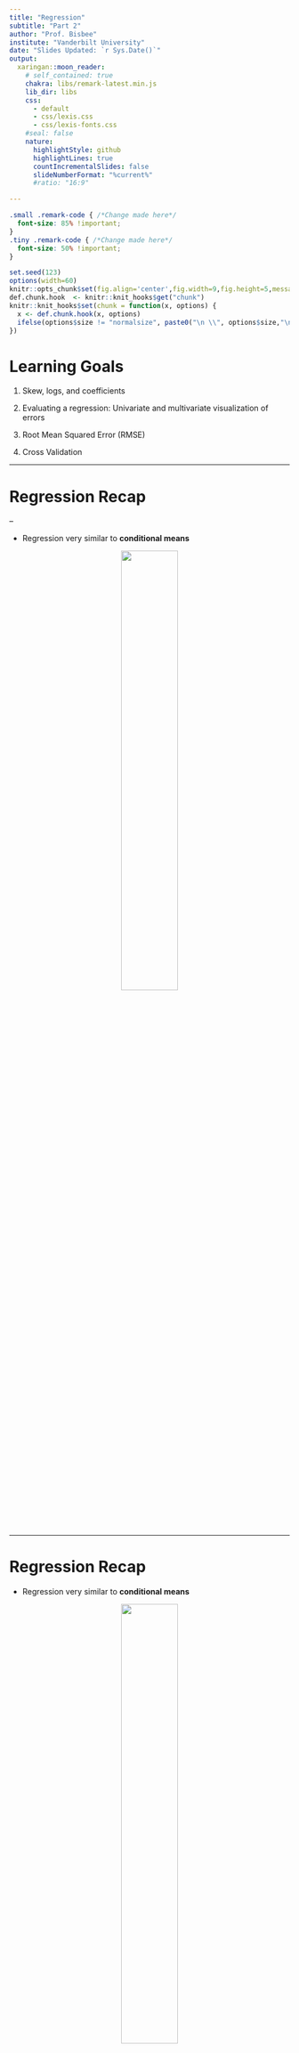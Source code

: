 ```yaml
---
title: "Regression"
subtitle: "Part 2"
author: "Prof. Bisbee"
institute: "Vanderbilt University"
date: "Slides Updated: `r Sys.Date()`"
output:
  xaringan::moon_reader:
    # self_contained: true
    chakra: libs/remark-latest.min.js
    lib_dir: libs
    css:
      - default
      - css/lexis.css
      - css/lexis-fonts.css
    #seal: false
    nature:
      highlightStyle: github
      highlightLines: true
      countIncrementalSlides: false
      slideNumberFormat: "%current%"
      #ratio: "16:9"

---
```


```css
.small .remark-code { /*Change made here*/
  font-size: 85% !important;
}
.tiny .remark-code { /*Change made here*/
  font-size: 50% !important;
}
```

```r
set.seed(123)
options(width=60)
knitr::opts_chunk$set(fig.align='center',fig.width=9,fig.height=5,message=F,warning=F)
def.chunk.hook  <- knitr::knit_hooks$get("chunk")
knitr::knit_hooks$set(chunk = function(x, options) {
  x <- def.chunk.hook(x, options)
  ifelse(options$size != "normalsize", paste0("\n \\", options$size,"\n\n", x, "\n\n \\normalsize"), x)
})
```

# Learning Goals

1. Skew, logs, and coefficients

2. Evaluating a regression: Univariate and multivariate visualization of errors

3. Root Mean Squared Error (RMSE)

4. Cross Validation

---

# Regression Recap

--

- Regression very similar to **conditional means**

<center><img src="figs/condmean.png" width = 45%></center>

---

# Regression Recap

- Regression very similar to **conditional means**
  
<center><img src="figs/condmean_reg.png" width = 45%></center>


---

# Regression Recap

- For this class, don't need to know how it happens

--

  - But the intuition is obvious
  
--

  - Given $Y = \alpha + \beta X$, just tweak $\alpha$ and $\beta$ to reduce **errors**
  
--

  - Once you've minimized all the errors, you have the **line of best fit**
  
---

# Visual Intuition

<center><img src="./figs/regression-line.gif" width = 80%></center>

---

# Evaluating Regression Results

- Understanding the **errors** helps us evaluate the model

--

- Define the errors $\varepsilon = Y - \hat{Y}$

--

  - True outcome values $Y$
  
  - Predicted outcome values $\hat{Y}$
  
--

- Useful to assess model performance

--

1. **Look** with univariate and multivariate visualization of the errors

2. Calculate the **RMSE**

---

# Introducing the .red[Data]

--

- New dataset on **movies**

--

  - Download `mv.Rds` to your `data` folder and load to object `mv`
  
  - `require` `tidyverse`, and `plotly` packages

```r
require(tidyverse)

mv <- read_rds('https://github.com/jbisbee1/DS1000_F2024/raw/main/data/mv.Rds')
```


---

# RQ: Hollywood Finances

- .blue[Research Question]: What is the relationship between a movie's budget (how much it costs to make a movie) and a movie's earnings (how much money people pay to see the movie in theaters)?

--

- .blue[Theory]: More money spent means more famous actors, better special effects, stronger marketing

--

- .blue[Hypothesis]: earnings (`gross`) and costs (`budget`) should be **positively** correlated

--

  - $X$: ?
  
  - $Y$: ? 
  
---

### Follow the process: Look

--

- TONS of missingness!

```r
summary(mv %>% select(gross,budget))
```

---

# Missingness

- What does this mean for "generalizability"

--

  - "Generalizability": Do our conclusions from this data extend ("generalize") to the population at large?
  
```r
p <- mv %>%
  mutate(missing = ifelse(is.na(gross) | is.na(budget),1,0)) %>%
  group_by(year) %>%
  summarise(propMissing = mean(missing)) %>% # Calculate the proportion of observations missing either gross or budget
  ggplot(aes(x = year,y = propMissing)) + 
  geom_bar(stat = 'identity') + 
  labs(x = 'Year',y = '% Missing') + 
  scale_y_continuous(labels = scales::percent) # Format the y-axis labels
```

---

# Missingness

- We can only speak to post-2000s Hollywood!

```r
p
```

---

# Follow the process: Look

- What **type** of variables are earnings (`gross`) and costs (`budget`)?
  
```r
mv %>% 
  drop_na(gross,budget) %>%
  select(gross,budget) %>% glimpse()
```

--

- Looks like continuous measures to me!

---

# 2. Univariate Visualization

```r
mv %>%
  select(title,gross,budget) %>%
  gather(metric,dollars,-title) %>%
  ggplot(aes(x = dollars,color = metric)) + 
  geom_density()
```


---

# Log and Skew

--

- Univariate visualization highlights significant **skew** in both measures

--

  - Most movies don't cost a lot and don't make a lot, but there are a few blockbusters that pull the density way out
  
--

- Let's **wrangle** two new variables that take the log of these skewed measures

--

  - Logging transforms skewed measures to more "normal" measures
  
  - This is helpful for regression!

```r
mv <- mv %>%
  mutate(gross_log = log(gross),
         budget_log = log(budget))
```

---

# 2. Univariate Visualization

```r
mv %>%
  select(title,gross_log,budget_log) %>%
  gather(metric,log_dollars,-title) %>%
  ggplot(aes(x = log_dollars,color = metric)) + 
  geom_density()
```


---

# 3. Conditional Analysis

--

- Continuous X continuous variables? Scatter with `geom_point()`!

```r
mv %>%
  ggplot(aes(x = budget_log,y = gross_log)) + 
  geom_point()
```

---

# 3. Conditional Analysis

- (BTW, I know I've been violating the tenets of data viz for several slides now. Let's fix that.)

```r
pSimple <- mv %>%
  drop_na(budget,gross) %>%
  mutate(profitable = ifelse(gross > budget,'Profitable','Unprofitable')) %>%
  ggplot(aes(x = budget,y = gross,text = paste0(title,' (',genre,', ',year,')'))) + 
  geom_point() + 
  scale_x_log10(labels = scales::dollar) + 
  scale_y_log10(labels = scales::dollar) + 
  labs(title = "Movie Costs and Returns",
       x = "Costs (logged budget)",
       y = "Returns (logged gross)")

pFancy <- pSimple + geom_point(aes(color = profitable)) + 
  scale_color_manual(guide = 'none',values = rev(c('red','black'))) + 
  geom_abline(intercept = 0,slope = 1)
```

---

# 3. Conditional Analysis

```r
pFancy
```

---

# Look with `plotly`

- If curious, can use `plotly` to see outliers

```r
require(plotly)
ggplotly(pFancy,tooltip = 'text')
```


---

# 4. Regression!

```r
pSimple + 
  geom_smooth(aes(group = 1),method = 'lm',se = F)
```

---

# 4. Regression!

```r
m <- lm(gross_log ~ budget_log,data = mv)
summary(m)
```

---

# Interpretation

- Remember the equation: $Y = \alpha + \beta * X$

- Our $Y$ is logged gross

- Our $X$ is logged budget

- Thus we can rewrite as $gross\_log = \alpha + \beta * budget\_log$

- What is $\alpha$? What is $\beta$?

--

$gross\_log = 1.26 + 0.96 * budget\_log$

---

# Interpreting with Logs

- Previously, we said:

  - $\alpha$ is the value of $Y$ when $X$ is zero
  
  - We need to convert back out of logged values using the `exp()` function
  
  - When `budget_log` is zero, the budget is `exp(0)` or $1

- Thus, we say when the budget is \$1, the movie makes 1.26 logged dollars, or $3.53

```r
exp(1.26107)
```

---

# Interpreting with Logs

- For the $\beta$ coefficient, it depends on where the logged variable appears:

--

  1. `log(Y) ~ X`: 1 unit change in $X$ &rarr; `(exp(b)-1)*100`% change in $Y$
  
  2. `Y ~ log(X)`: 1% increase in $X$ &rarr; `b/100` unit change in $Y$
  
  3. `log(Y) ~ log(X)`: 1% increase in $X$ &rarr; `b`% change in $Y$
  
--

- In our example, a 1% increase in the budget corresponds to a 0.96% increase in gross

- You will either need to memorize these rules, or (like me) just look them up every time

---

# Evaluation

--

- Every regression line makes mistakes

  - If they didn't, they wouldn't be good at **reducing complexity**!

--

- How bad do ours look?

  - How should we begin to answer this question!?
  
--

- Are there patterns to the mistakes?

  - We **overestimate** gross for movies that cost between $1m and $10m

  - These are the "indies"
  
--

  - We also **underestimate** gross to the "blockbusters"
  
--

- Why?

---

# Understanding Regression Lines

- Regression lines choose $\alpha$ and $\beta$ to minimize mistakes

  - Mistakes (aka "errors" or "residuals") are captured in the $\varepsilon$ term
  
--

  - We can apply the **process** to these!
  
```r
# Wrangle data to drop missingness!
mv_analysis <- mv %>% drop_na(gross_log,budget_log)
m <- lm(gross_log ~ budget_log,data = mv_analysis)
mv_analysis$predictions <- predict(m)
mv_analysis$errors <- mv_analysis$gross_log - mv_analysis$predictions

summary(mv_analysis$errors)
```

---

# Univariate Viz of Errors

```r
mv_analysis %>%
  ggplot(aes(x = errors)) + 
  geom_histogram() + 
  labs(x = 'Errors: Gross - Predicted',y = 'Number of movies')
```

---

# Univariate Viz of Errors

- Note that they are on average zero

--

  - Don't feel too proud! Mean 0 error is baked into the method

  - More concerned about **skew**...there is evidence of overestimating
  
--

- Can we do more? **Conditional Analysis**

  - Conditional on the **predictor** (the $X$ variable)
  
---

# Multivariate Viz of Errors

- Ideal is where errors are unrelated to predictor

--

  - This **should** appear as a rectangular cloud of points around zero

```r
X <- rnorm(1000)
Y <- 2*X + rnorm(1000)

m <- lm(Y~X)

e <- Y - predict(m)

pIdeal <- data.frame(X = X,
           e = e) %>%
ggplot(aes(x = X,y = e)) + 
  geom_point() + 
  geom_hline(yintercept = 0,linetype = 'dashed') + 
  geom_smooth() + 
  labs(x = 'X variable',
       y = 'Errors')
```

```r
pIdeal
```


---

# Multivariate Viz of Errors

- This is not the case for us!

```r
mv_analysis %>%
  ggplot(aes(x = budget,y = errors)) + 
  geom_point() + geom_hline(yintercept = 0,linetype = 'dashed') + 
  scale_x_log10(label = scales::dollar) + geom_smooth()
```

---

# Multivariate Viz of Errors

- Evidence of a U-shape &rarr; underpredict low and high budgets, overpredict middle budgets

- Ergo, our model is **not great**!

--

  - Could add additional predictors $X_2$, $X_3$, etc.
  
  - Next lecture!

---

# RMSE

- Univariate / Multivariate visualization of errors is **important**

- But we want to summarize model quality in a simpler way

--

- **RMSE**: summarizes model performance with a *single number*

  - Useful for comparing multiple models to each other


---

# RMSE

- **E**rror ( $\varepsilon$ ): actual outcome ( $Y_i$ ) - predicted outcome ( $\hat{Y}_i$ )

  - The "distance" between the data and the model
  
--

- **S**quared: $\varepsilon^2$

  1. Makes all values positive
  
  2. .blue[Exaggerates] the presence of larger errors
  
--

- **M**ean: average these squared errors

- **R**oot: take their square root (.blue[un-exaggerate])

$$RMSE = \sqrt{\frac{1}{n}\sum_{i = 1}^n(Y_i - \hat{Y}_i)^2}$$

---

# RMSE

- **.red[E]**.red[rror] ( ${\color{red}\varepsilon}$ ): actual outcome ( $Y_i$ ) - predicted outcome ( $\hat{Y}_i$ )

  - The "distance" between the data and the model

- **S**quared: $\varepsilon^2$

  1. Makes all values positive
  
  2. Exaggerates the presence of larger errors

- **M**ean: average these squared errors

- **R**oot: take their square root (un-exaggerate)

$$RMS{\color{red}E} = \sqrt{\frac{1}{n}\sum_{i = 1}^n(\underbrace{Y_i - \hat{Y}_i}_{\varepsilon})^2}$$


---

# RMSE

- **E**rror ( $\varepsilon$ ): actual outcome ( $Y_i$ ) - predicted outcome ( $\hat{Y}_i$ )

  - The "distance" between the data and the model

- **.red[S]**.red[quared:] $\varepsilon^2$

  1. Makes all values positive
  
  2. Exaggerates the presence of larger errors

- **M**ean: average these squared errors

- **R**oot: take their square root (un-exaggerate)

$$RM{\color{red}S}E = \sqrt{\frac{1}{n}\sum_{i = 1}^n(\underbrace{\varepsilon)^2}_{S}}$$

---

# RMSE

- **E**rror ( $\varepsilon$ ): actual outcome ( $Y_i$ ) - predicted outcome ( $\hat{Y}_i$ )

  - The "distance" between the data and the model

- **S**quared: $\varepsilon^2$

  1. Makes all values positive
  
  2. Exaggerates the presence of larger errors

- **.red[M]**.red[ean: average these squared errors]

- **R**oot: take their square root (un-exaggerate)

$$R{\color{red}M}SE = \sqrt{\underbrace{\frac{1}{n}\sum_{i = 1}^n}_{M}(SE)}$$

---

# RMSE

- **E**rror ( $\varepsilon$ ): actual outcome ( $Y_i$ ) - predicted outcome ( $\hat{Y}_i$ )

  - The "distance" between the data and the model

- **S**quared: $\varepsilon^2$

  1. Makes all values positive
  
  2. Exaggerates the presence of larger errors

- **M**ean: average these squared errors

- **.red[R]**.red[oot: take their square root (un-exaggerate)]


$${\color{red}R}MSE = \sqrt{(MSE)}$$

---

# RMSE

- RMSE is a **single measure that summarizes model performance**

--

```r
e <- mv_analysis$gross_log - mv_analysis$predictions
se <- e^2
mse <- mean(se)
rmse <- sqrt(mse)
# Or
(rmseBudget <- sqrt(mean(mv_analysis$errors^2)))
```

- Is this good? 


---

# Predicting with uncertainty

- Say we're talking to investors about a new movie that costs $10m

--

  - How do we plug 10m into our model?
  
```r
summary(m)$coefficients
```

- $\hat{Y}_i = \alpha + \beta * X$

--

  - $\alpha = 1.26$ and $\beta = 0.96$
  
--

  - where $\hat{Y}_i$ is predicted gross (log) and $X$ is $10m budget (log)

--

```r
pred_gross_log <- 1.26 + 0.96*log(1e7)
```

---

# Predicted Gross

--

- Again, convert back out of logged values with `exp()`

```r
scales::dollar(exp(pred_gross_log))
```

--

- Cool! We'll make $8.5m!

--

  - But we know our model isn't perfect
  
--

  - Need to adjust for it's errors via **RMSE**

---

# Incorporating RMSE

- Simple idea: add and subtract RMSE from this prediction

```r
pred_gross_log_ub <- 1.26 + 0.96*log(1e7) + rmseBudget
pred_gross_log_lb <- 1.26 + 0.96*log(1e7) - rmseBudget
scales::dollar(exp(c(pred_gross_log_ub,pred_gross_log_lb)))
```

--

- So we'll either make a $56m profit or we'll lose almost $5m?

--

- **CONCLUSION PART 2**: maybe our model isn't very good?


---

# Introducing Cross Validation

- We ran a model on the full data and calculated the RMSE

--

- But this approach risks .red["overfitting"]

--

  - .red[Overfitting] is when we get a model that happens to do well on our specific data, but isn't actually that useful for predicting elsewhere.
  
--

  - "Elsewhere": Other periods, other movies, other datasets
  
--

- .blue[Theory:] Why care about **external validity**?

--

  - What is the point of measuring relationship if they don't generalize?
  
---

# Introducing Cross Validation

- In order to avoid .red[overfitting], we want to "train" our model on one part of the data, and then "test" it on a different part of the data.

--

  - Model "can't see" the test data &rarr; better way to evaluate performance
  
--

- Cross Validation: randomly split our data into a train set and test set

--

  - *Similar to bootstrapping*
  
---

# Introducing Cross Validation (CV)

```r
set.seed(1021)
# Create list of row numbers at random
inds <- sample(1:nrow(mv_analysis),
               size = round(nrow(mv_analysis)/2),
               replace = F) 

# Use slice(inds) to get training data
train <- mv_analysis %>% 
  slice(inds)

# Use slice(-inds) to get test data
test <- mv_analysis %>%
  slice(-inds)
```

--

- We now have two datasets of roughly the same number of observations!

---

# CV to Calculate RMSE

--

- We want to estimate a model based on the **test** data

--

- And evaluate RMSE based on the **train** data

```r
m2 <- lm(gross_log ~ budget_log,train)

# predict() function on a new dataset
test$preds <- predict(m2,newdata = test)

# Now calculate RMSE on the new dataset
e <- test$gross_log - test$preds
se <- e^2
mse <- mean(se,na.rm=T)
rmse <- sqrt(mse)
rmse
```

---

# CV to Calculate RMSE

- We did worse with CV! This is a *feature*

--

  - We are not being overconfident
  
--

  - We are avoiding "overfitting"
  
--

- Want to do this many times (like bootstrapping)

---

# CV to Calculate RMSE

```r
set.seed(123)
bsRes <- NULL
for(i in 1:100) {
  inds <- sample(1:nrow(mv_analysis),
                 size = round(nrow(mv_analysis)/2),
                 replace = F)
  
  train <- mv_analysis %>% slice(inds)
  test <- mv_analysis %>% slice(-inds)
  
  mTrain <- lm(gross_log ~ budget_log,train)
  
  test$preds <- predict(mTrain,newdata = test)
  
  rmse <- sqrt(mean((test$gross_log - test$preds)^2,na.rm=T))
  bsRes <- c(bsRes,rmse)
}

mean(bsRes)
```

---

# CV to Calculate RMSE

```r
data.frame(rmseBS = bsRes) %>%
  ggplot(aes(x = rmseBS)) + 
  geom_density() + 
  geom_vline(xintercept = mean(bsRes),linetype = 'dashed')
```


---

# Cross Validation

- In this example, we used a 50-50 split

--

- Often, data scientists prefer an 80-20 split

--

  - **Improves** the model (80% of the data is more to learn from)...
  
  - ...but still **protects** against overfitting
  
```r
inds <- sample(1:nrow(mv_analysis),
               size = round(nrow(mv_analysis)*.8), #<<
               replace = F)
```

---

# Quiz & Homework

- Go to Brightspace and take the **12th** quiz

--

  - The password to take the quiz is #### <!-- `r paste(sample(1:9,size = 4,replace = T),collapse = '')` -->
  
--

- **Homework:**

--
  
  1. Work through ds1000_hw_12.Rmd
  
  2. Problem Set 7 (due Friday)
